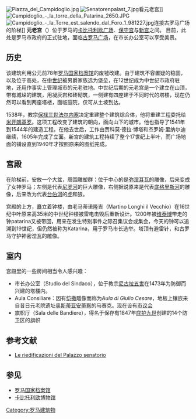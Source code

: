 [[File:Piazza_del_Campidoglio.jpg|thumb]] 
[[File:Senatorenpalast_7.jpg|thumb]]看元老宫]] 
[[File:Campidoglio_-_la_torre_della_Patarina_2650.JPG|thumb]] 
[[File:Campidoglio_-_la_Torre_est_salendo_dal_Foro_1_981227.jpg|thumb]]连接古罗马广场的阶梯]]
'''元老宫'''（{{lang-it|Palazzo Senatorio}}）位于罗马的[[卡比托利欧广场|卡比托利欧广场]]、[[保守宫|保守宫]]与[[新宫|新宫]]之间。 目前，此处是罗马市政府的正式驻地，面临[[古罗马广场|古罗马广场]]，在市长办公室可以享受美景。

==历史== 
该建筑利用公元前78年[[罗马国家档案馆|罗马国家档案馆]]的废墟改建。由于建筑不容置疑的稳固，以及位于高处，在[[中世纪|中世纪]]被男爵家族选为堡垒，在12世纪成为中世纪市政府驻地，还用作事实上管理城市的元老驻地。中世纪后期的元老宫是一个建立在山顶，带有城垛的建筑，用凝灰岩和砖砌筑，一侧建有四座建于不同时代的塔楼，现在仍然可以看到两座塔楼，面临庭院，仅可从土坡到达。

1538年，教宗[[保禄三世|保禄三世]][[法尔内塞|法尔内塞]]决定重建整个建筑综合体，他将重建工程委托给[[米开朗基罗|米开朗基罗]]。这项工程改变了建筑的朝向，面向山下的城市。他也指导了1541年到1544年的建造工程。在他去世后，工作由贾科莫·德拉·博塔和杰罗姆·里纳尔迪继续，1605年完成了立面。新宫的建筑工程持续了整个17世纪上半叶，而广场地面的铺设直到1940年才按照原来的图纸完成。

== 宫殿 == 
在阶梯前，安放一个大盆，周围雕塑群：位于中心的是[[弥涅耳瓦|弥涅耳瓦]]的雕像，后来变成了女神罗马；左侧是代表[[尼罗河|尼罗河]]的巨大雕像，右侧据说原来是代表[[底格里斯河|底格里斯河]]的雕像，后来改为代表[[台伯河|台伯河]]的[[虎|虎]]和狼。

宫殿的上方，矗立着钟楼，由老马蒂诺隆吉（Martino Longhi il Vecchio）在16世纪中叶原来高35米的中世纪钟楼被雷电击毁后重新设计。1200年被[[维泰博|维泰博]]带走的钟patarina又被带回，用来在发生特别事件之际召集议会或集会，今天的钟可以追溯到19世纪，但仍然被称为Katarina，用于罗马市长选举。塔顶有避雷针，和古罗马守护神密涅瓦的雕像。

== 室内 == 
宫殿里的一些房间相当令人感兴趣： 
*市长办公室（Studio del Sindaco），位于教宗[[尼古拉五世|尼古拉五世]]在1473年为防御而兴建的塔楼内。 
*Aula Consiliare：因有[[恺撒|恺撒]]雕像而称为''Aula di Giulio Cesare''，地板上镶嵌来自昔日元老院遗址[[奥斯蒂亚安蒂察|奥斯蒂亚安蒂察]]的马赛克。现在设有[[市议会|市议会]]
*旗帜厅（Sala delle Bandiere），得名于保存有1847年[[庇护九世|庇护九世]]创建的14个防卫区的旗帜

== 参考文献 == 
*[https://web.archive.org/web/20060512212413/http://www.europarl.it/costituzione/firma/campidoglio/ Le riedificazioni del Palazzo senatorio] 

== 参见 ==
* [[羅馬國家檔案館|罗马国家档案馆]]
* [[卡比托利欧博物馆|卡比托利欧博物馆]]


{{罗马地标}}
[[Category:罗马建筑物|Category:罗马建筑物]]